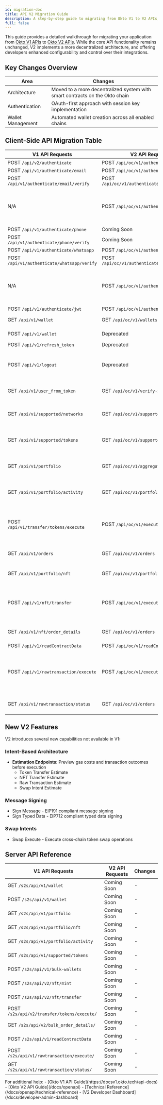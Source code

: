 ```yaml
---
id: migration-doc
title: API V2 Migration Guide
description: A step-by-step guide to migrating from Okto V1 to V2 APIs, which adopt a decentralized architecture for greater flexibility and security. It covers key changes, updated endpoints, and best practices to ensure a smooth transition.
full: false
---
```



This guide provides a detailed walkthrough for migrating your application from [Okto V1 APIs](https://docsv1.okto.tech/server-api-docs) to [Okto V2 APIs](). While the core API functionality remains unchanged, V2 implements a more decentralized architecture, and offering developers enhanced configurability and control over their integrations.


## Key Changes Overview

| Area | Changes |
|------|---------|
| Architecture | Moved to a more decentralized system with smart contracts on the Okto chain |
| Authentication | OAuth-first approach with session key implementation |
| Wallet Management | Automated wallet creation across all enabled chains |

## Client-Side API Migration Table

| V1 API Requests | V2 API Requests | Changes |
|-----------------|-----------------|---------|
| <ExternalLink href="https://docsv1.okto.tech/api-docs#tag/client/POST/api/v2/authenticate">POST `/api/v2/authenticate`</ExternalLink> | <ExternalLink href="/docs/openapi/authenticate/google-auth">POST `/api/oc/v1/authenticate`</ExternalLink> | - |
| <ExternalLink href="https://docsv1.okto.tech/api-docs#tag/client/POST/api/v1/authenticate/email">POST `/api/v1/authenticate/email`</ExternalLink> | <ExternalLink href="/docs/openapi/authenticate/email-send-otp">POST `/api/oc/v1/authenticate/email`</ExternalLink> | - |
| <ExternalLink href="https://docsv1.okto.tech/api-docs#tag/client/POST/api/v1/authenticate/email/verify">POST `/api/v1/authenticate/email/verify`</ExternalLink> | <ExternalLink href="/docs/openapi/authenticate/email-verify-otp">POST `/api/oc/v1/authenticate/email/verify`</ExternalLink> | - |
| N/A | <ExternalLink href="/docs/openapi/authenticate/email-auth">POST `/api/oc/v1/authenticate`</ExternalLink> | Additional email authentication flow after OTP verification |
| <ExternalLink href="https://docsv1.okto.tech/api-docs#tag/client/POST/api/v1/authenticate/phone">POST `/api/v1/authenticate/phone`</ExternalLink> | Coming Soon | - |
| <ExternalLink href="https://docsv1.okto.tech/api-docs#tag/client/POST/api/v1/authenticate/phone/verify">POST `/api/v1/authenticate/phone/verify`</ExternalLink> | Coming Soon | - |
| <ExternalLink href="https://docsv1.okto.tech/api-docs#tag/client/POST/api/v1/authenticate/whatsapp">POST `/api/v1/authenticate/whatsapp`</ExternalLink> | <ExternalLink href="/docs/openapi/authenticate/whatsapp-send-otp">POST `/api/oc/v1/authenticate/whatsapp`</ExternalLink> | - |
| <ExternalLink href="https://docsv1.okto.tech/api-docs#tag/client/POST/api/v1/authenticate/whatsapp/verify">POST `/api/v1/authenticate/whatsapp/verify`</ExternalLink> | <ExternalLink href="/docs/openapi/authenticate/whatsapp-verify-otp">POST `/api/oc/v1/authenticate/whatsapp/verify`</ExternalLink> | - |
| N/A | <ExternalLink href="/docs/openapi/authenticate/whatsapp-auth">POST `/api/oc/v1/authenticate`</ExternalLink> | Additional WhatsApp authentication flow after OTP verification |
| <ExternalLink href="https://docsv1.okto.tech/api-docs#tag/client/POST/api/v1/authenticate/jwt">POST `/api/v1/authenticate/jwt`</ExternalLink> | <ExternalLink href="/docs/openapi/authenticate/jwt-auth">POST `/api/oc/v1/authenticate`</ExternalLink> | - |
| <ExternalLink href="https://docsv1.okto.tech/api-docs#tag/client/GET/api/v1/wallet">GET `/api/v1/wallet`</ExternalLink> | <ExternalLink href="/docs/openapi/explorer/get-wallets">GET `/api/oc/v1/wallets`</ExternalLink> | Fetches all user wallets |
| <ExternalLink href="https://docsv1.okto.tech/api-docs#tag/client/POST/api/v1/wallet">POST `/api/v1/wallet`</ExternalLink> | Deprecated | Wallets are auto-created|
| <ExternalLink href="https://docsv1.okto.tech/api-docs#tag/client/POST/api/v1/refresh_token">POST `/api/v1/refresh_token`</ExternalLink> | Deprecated | - |
| <ExternalLink href="https://docsv1.okto.tech/api-docs#tag/client/POST/api/v1/logout">POST `/api/v1/logout`</ExternalLink> | Deprecated | Now managed through customizable sessions|
| <ExternalLink href="https://docsv1.okto.tech/api-docs#tag/client/GET/api/v1/user_from_token">GET `/api/v1/user_from_token`</ExternalLink> | <ExternalLink href="/docs/openapi/explorer/user-session-verify">GET `/api/oc/v1/verify-session`</ExternalLink> | Now returns detailed user information |
| <ExternalLink href="https://docsv1.okto.tech/api-docs#tag/client/GET/api/v1/supported/networks">GET `/api/v1/supported/networks`</ExternalLink> | <ExternalLink href="/docs/openapi/explorer/get-supported-networks">GET `/api/oc/v1/supported/networks`</ExternalLink> | Fetches details of all the enabled networks |
| <ExternalLink href="https://docsv1.okto.tech/api-docs#tag/client/GET/api/v1/supported/tokens">GET `/api/v1/supported/tokens`</ExternalLink> | <ExternalLink href="/docs/openapi/explorer/get-supported-tokens">GET `/api/oc/v1/supported/tokens`</ExternalLink> | Fetches details of all available tokens |
| <ExternalLink href="https://docsv1.okto.tech/api-docs#tag/client/GET/api/v1/portfolio">GET `/api/v1/portfolio`</ExternalLink> | <ExternalLink href="/docs/openapi/explorer/get-portfolio">GET `/api/oc/v1/aggregated-portfolio`</ExternalLink> | Retrieves the user's aggregated portfolio data |
| <ExternalLink href="https://docsv1.okto.tech/api-docs#tag/client/GET/api/v1/portfolio/activity">GET `/api/v1/portfolio/activity`</ExternalLink> | <ExternalLink href="/docs/openapi/explorer/get-portfolio-activity">GET `/api/oc/v1/portfolio/activity`</ExternalLink> | Retrieves user's portfolio activity |
| <ExternalLink href="https://docsv1.okto.tech/api-docs#tag/client/POST/api/v1/transfer/tokens/execute">POST `/api/v1/transfer/tokens/execute`</ExternalLink> | <ExternalLink href="/docs/openapi/token-transfer-execute">POST `/api/oc/v1/execute`</ExternalLink> | REST endpoint for token transfers with intent-based architecture |
| <ExternalLink href="https://docsv1.okto.tech/api-docs#tag/client/GET/api/v1/orders">GET `/api/v1/orders`</ExternalLink> | <ExternalLink href="/docs/openapi/explorer/get-order-history">GET `/api/oc/v1/orders`</ExternalLink> | Replaced by Get Order History |
| <ExternalLink href="https://docsv1.okto.tech/api-docs#tag/client/GET/api/v1/portfolio/nft">GET `/api/v1/portfolio/nft`</ExternalLink> | <ExternalLink href="/docs/openapi/explorer/get-nft-portfolio">GET `/api/oc/v1/portfolio/nft`</ExternalLink> | Retrieves user's NFT portfolio |
| <ExternalLink href="https://docsv1.okto.tech/api-docs#tag/client/POST/api/v1/nft/transfer">POST `/api/v1/nft/transfer`</ExternalLink> | <ExternalLink href="/docs/openapi/nft-transfer-execute">POST `/api/oc/v1/execute`</ExternalLink> | REST endpoint for NFT transfers with intent-based architecture |
| <ExternalLink href="https://docsv1.okto.tech/api-docs#tag/client/GET/api/v1/nft/order_details">GET `/api/v1/nft/order_details`</ExternalLink> | <ExternalLink href="/docs/openapi/explorer/get-order-history">GET `/api/oc/v1/orders`</ExternalLink> | Replaced by Get Order History |
| <ExternalLink href="https://docsv1.okto.tech/api-docs#tag/client/POST/api/v1/readContractData">POST `/api/v1/readContractData` </ExternalLink> | <ExternalLink href="/docs/openapi/explorer/read-contract-data-e-v-m">POST `/api/oc/v1/readContractData`</ExternalLink> | - |
| <ExternalLink href="https://docsv1.okto.tech/api-docs#tag/client/POST/api/v1/rawtransaction/execute">POST `/api/v1/rawtransaction/execute`</ExternalLink> | <ExternalLink href="/docs/openapi/raw-transaction-execute">POST `/api/oc/v1/execute`</ExternalLink> | REST endpoint for EVM raw transactions with intent-based architecture |
| <ExternalLink href="https://docsv1.okto.tech/api-docs#tag/client/GET/api/v1/rawtransaction/status">GET `/api/v1/rawtransaction/status`</ExternalLink> | <ExternalLink href="/docs/openapi/explorer/get-order-history">GET `/api/oc/v1/orders`</ExternalLink> | Replaced by Get Order History |

## New V2 Features

V2 introduces several new capabilities not available in V1:

### Intent-Based Architecture
- **Estimation Endpoints**: Preview gas costs and transaction outcomes before execution
  - <ExternalLink href="/docs/openapi/token-transfer-estimate">Token Transfer Estimate</ExternalLink>
  - <ExternalLink href="/docs/openapi/nft-transfer-estimate">NFT Transfer Estimate</ExternalLink>
  - <ExternalLink href="/docs/openapi/raw-transaction-estimate">Raw Transaction Estimate</ExternalLink>
  - <ExternalLink href="/docs/openapi/swap/swapIntentEstimate">Swap Intent Estimate</ExternalLink>

### Message Signing
- <ExternalLink href="/docs/openapi/sign-message">Sign Message</ExternalLink> - EIP191 compliant message signing
- <ExternalLink href="/docs/openapi/sign-typed-data">Sign Typed Data</ExternalLink> - EIP712 compliant typed data signing

### Swap Intents
- <ExternalLink href="/docs/openapi/swap/swapIntentExecute">Swap Execute</ExternalLink> - Execute cross-chain token swap operations

## Server API Reference

| V1 API Requests | V2 API Requests | Changes |
|-----------------|-----------------|---------|
| <ExternalLink href="https://docsv1.okto.tech/server-api-docs#tag/server/GET/s2s/api/v1/wallet">GET `/s2s/api/v1/wallet`</ExternalLink> | Coming Soon  | - |
| <ExternalLink href="https://docsv1.okto.tech/server-api-docs#tag/server/POST/s2s/api/v1/wallet">POST `/s2s/api/v1/wallet`</ExternalLink> | Coming Soon  | - |
| <ExternalLink href="https://docsv1.okto.tech/server-api-docs#tag/server/GET/s2s/api/v1/portfolio">GET `/s2s/api/v1/portfolio`</ExternalLink> | Coming Soon  | - |
| <ExternalLink href="https://docsv1.okto.tech/server-api-docs#tag/server/GET/s2s/api/v1/portfolio/nft">GET `/s2s/api/v1/portfolio/nft`</ExternalLink> | Coming Soon  | - |
| <ExternalLink href="https://docsv1.okto.tech/server-api-docs#tag/server/GET/s2s/api/v1/portfolio/activity">GET `/s2s/api/v1/portfolio/activity`</ExternalLink> | Coming Soon  | - |
| <ExternalLink href="https://docsv1.okto.tech/server-api-docs#tag/server/GET/s2s/api/v1/supported/tokens">GET `/s2s/api/v1/supported/tokens`</ExternalLink> | Coming Soon  | - |
| <ExternalLink href="https://docsv1.okto.tech/server-api-docs#tag/server/POST/s2s/api/v1/bulk-wallets">POST `/s2s/api/v1/bulk-wallets`</ExternalLink> | Coming Soon  | - |
| <ExternalLink href="https://docsv1.okto.tech/server-api-docs#tag/server/POSTs2s/api/v2/nft/mint">POST `/s2s/api/v2/nft/mint`</ExternalLink> | Coming Soon | - |
| <ExternalLink href="https://docsv1.okto.tech/server-api-docs#tag/server/POSTs2s/api/v2/nft/transfer">POST `/s2s/api/v2/nft/transfer`</ExternalLink> | Coming Soon  | - |
| <ExternalLink href="https://docsv1.okto.tech/server-api-docs#tag/server/POSTs2s/api/v2/transfer/tokens/execute/">POST `/s2s/api/v2/transfer/tokens/execute/`</ExternalLink> | Coming Soon | - |
| <ExternalLink href="https://docsv1.okto.tech/server-api-docs#tag/server/GET/s2s/api/v2/bulk_order_details/">GET `/s2s/api/v2/bulk_order_details/`</ExternalLink> | Coming Soon | - |
| <ExternalLink href="https://docsv1.okto.tech/server-api-docs#tag/server/POST/s2s/api/v1/readContractData">POST `/s2s/api/v1/readContractData`</ExternalLink> | Coming Soon  | - |
| <ExternalLink href="https://docsv1.okto.tech/server-api-docs#tag/server/POST/s2s/api/v1/rawtransaction/execute/">POST `/s2s/api/v1/rawtransaction/execute/`</ExternalLink> | Coming Soon  | - |
| <ExternalLink href="https://docsv1.okto.tech/server-api-docs#tag/server/GET/s2s/api/v1/rawtransaction/status/">GET `/s2s/api/v1/rawtransaction/status/`</ExternalLink> | Coming Soon | - |

<Callout title="Migration Support">
For additional help:
- [Okto V1 API Guide](https://docsv1.okto.tech/api-docs)
- [Okto V2 API Guide](/docs/openapi)
- [Technical Reference](/docs/openapi/technical-reference)
- [V2 Developer Dashboard](/docs/developer-admin-dashboard)
</Callout>